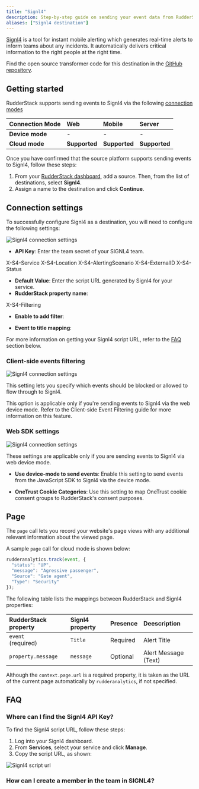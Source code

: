 ```yaml
---
title: "Signl4"
description: Step-by-step guide on sending your event data from RudderStack to Signl4.
aliases: ["Signl4 destination"]
---
```


[Signl4](https://www.signl4.com/) is a tool for instant mobile alerting which generates real-time alerts to inform teams about any incidents. It automatically delivers critical information to the right people at the right time.

<div class="infoBlock">
Find the open source transformer code for this destination in the <a href="https://github.com/rudderlabs/rudder-transformer/tree/master/v0/destinations/signl4">GitHub repository</a>.
</div>

## Getting started

RudderStack supports sending events to Signl4 via the following <a href="https://rudderstack.com/docs/rudderstack-cloud/rudderstack-connection-modes/">connection modes</a>

| **Connection Mode** | **Web** | **Mobile** | **Server** |
| :--- | :--- | :--- | :--- |
| **Device mode** | -  | - | - |
| **Cloud mode** | **Supported**  | **Supported** | **Supported** |

Once you have confirmed that the source platform supports sending events to Signl4, follow these steps:

1. From your [RudderStack dashboard](https://app.rudderstack.com/), add a source. Then, from the list of destinations, select **Signl4**.
2. Assign a name to the destination and click **Continue**.

## Connection settings

To successfully configure Signl4 as a destination, you will need to configure the following settings:

<img src="../../assets/event-stream-destinations/shynet-connection-settings.png" alt="Signl4 connection settings"/>

- **API Key**: Enter the team secret of your SIGNL4 team.

X-S4-Service
X-S4-Location
X-S4-AlertingScenario
X-S4-ExternalID
X-S4-Status
- **Default Value**: Enter the script URL generated by Signl4 for your service.
- **RudderStack property name**:

X-S4-Filtering

- **Enable to add filter**: 

- **Event to title mapping**:

<div class="infoBlock">
For more information on getting your Signl4 script URL, refer to the <a href="#faq">FAQ</a> section below.
</div>

### Client-side events filtering

<img src="../../assets/event-stream-destinations/shynet-connection-settings-2.png" alt="Signl4 connection settings"/>

This setting lets you specify which events should be blocked or allowed to flow through to Signl4.

<div class="infoBlock">
This option is applicable only if you're sending events to Signl4 via the web device mode. Refer to the <Link to="/sources/event-streams/sdks/event-filtering/">Client-side Event Filtering</Link> guide for more information on this feature.
</div>

### Web SDK settings

<img src="../../assets/event-stream-destinations/shynet-connection-settings-3.png" alt="Signl4 connection settings"/>

These settings are applicable only if you are sending events to Signl4 via web device mode.

- **Use device-mode to send events**: Enable this setting to send events from the JavaScript SDK to Signl4 via the <Link to="/destinations/rudderstack-connection-modes/#device-mode">device mode</Link>.

- **OneTrust Cookie Categories**: Use this setting to map <Link to="/sources/sdks/rudderstack-javascript-sdk/consent-managers/onetrust/">OneTrust</Link> cookie consent groups to RudderStack's consent purposes.

## Page 

The <Link to="/event-spec/standard-events/page">`page`</Link> call lets you record your website's page views with any additional relevant information about the viewed page.

A sample `page` call for <Link to="/destinations/rudderstack-connection-modes/#cloud-mode">cloud mode</Link> is shown below:

```javascript
rudderanalytics.track(event, {
  "status": "UP",
  "message": "Agressive passenger",
  "Source": "Gate agent",
  "Type": "Security"
});
```

The following table lists the mappings between RudderStack and Signl4 properties:

| RudderStack property | Signl4 property | Presence | Deescription | 
| :----------------- | :--------------- |:--------------- |:--------------- |
| `event`<br/> (required)       | `Title`      | Required | Alert Title |
| `property.message`   | `message`     | Optional  | Alert Message (Text) |

<div class="infoBlock">
Although the <code class="inline-code">context.page.url</code> is a required property, it is taken as the URL of the current page automatically by <code class="inline-code">rudderanalytics</code>, if not specified.
</div>

## FAQ

### Where can I find the Signl4 API Key?

To find the Signl4 script URL, follow these steps:
1. Log into your Signl4 dashboard.
2. From **Services**, select your service and click **Manage**.
3. Copy the script URL, as shown:

<img src="../../assets/event-stream-destinations/shynet-script-url.png" alt="Signl4 script url"/>

### How can I create a member in the team in SIGNL4?
